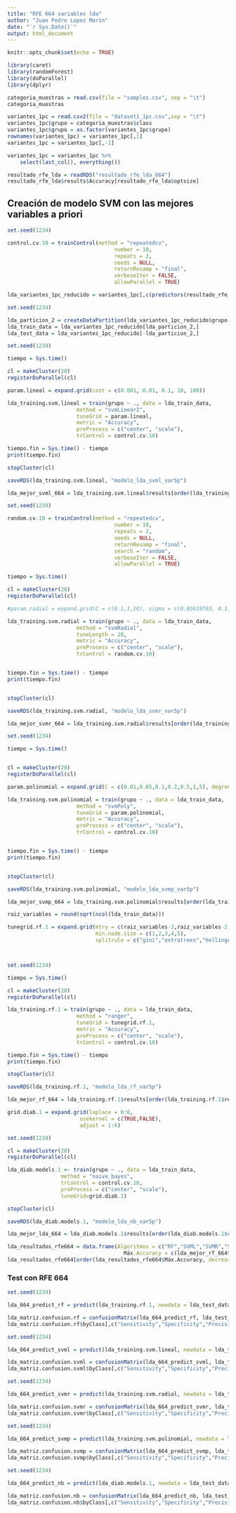 ```yaml
---
title: "RFE 664 variables lda"
author: "Juan Pedro Lopez Marin"
date: "`r Sys.Date()`"
output: html_document
---
```


```r
knitr::opts_chunk$set(echo = TRUE)
```

```r
library(caret)
library(randomForest)
library(doParallel)
library(dplyr)
```

```r
categoria_muestras = read.csv(file = "samples.csv", sep = "\t")
categoria_muestras
```

```r
variantes_1pc = read.csv2(file = "dataset1_1pc.csv",sep = "\t")
variantes_1pc$grupo = categoria_muestras$class
variantes_1pc$grupo = as.factor(variantes_1pc$grupo)
rownames(variantes_1pc) = variantes_1pc[,1]
variantes_1pc = variantes_1pc[,-1]

variantes_1pc = variantes_1pc %>%
    select(last_col(), everything())
```

```r
resultado_rfe_lda = readRDS("resultado_rfe_lda_664")
resultado_rfe_lda$results$Accuracy[resultado_rfe_lda$optsize]
```

















## Creación de modelo SVM con las mejores variables a priori

```r
set.seed(1234)

control.cv.10 = trainControl(method = "repeatedcv", 
                                  number = 10,
                                  repeats = 2,
                                  seeds = NULL, 
                                  returnResamp = "final",
                                  verboseIter = FALSE,
                                  allowParallel = TRUE)
```

```r
lda_variantes_1pc_reducido = variantes_1pc[,c(predictors(resultado_rfe_lda),"grupo")]
```

```r
set.seed(1234)

lda_particion_2 = createDataPartition(lda_variantes_1pc_reducido$grupo, p=0.85, list = FALSE)
lda_train_data = lda_variantes_1pc_reducido[lda_particion_2,]
lda_test_data = lda_variantes_1pc_reducido[-lda_particion_2,]
```

```r
set.seed(1234)

tiempo = Sys.time()

cl = makeCluster(20)
registerDoParallel(cl)

param.lineal = expand.grid(cost = c(0.001, 0.01, 0.1, 10, 100))

lda_training.svm.lineal = train(grupo ~ ., data = lda_train_data,
                      method = "svmLinear2",
                      tuneGrid = param.lineal,
                      metric = "Accuracy",
                      preProcess = c("center", "scale"),
                      trControl = control.cv.10)

tiempo.fin = Sys.time() - tiempo
print(tiempo.fin)

stopCluster(cl)

saveRDS(lda_training.svm.lineal, "modelo_lda_svml_var5p")

```
```r
lda_mejor_svml_664 = lda_training.svm.lineal$results[order(lda_training.svm.lineal$results$Accuracy, decreasing = TRUE),][1,]["Accuracy"]
```

```r
set.seed(1234)

random.cv.10 = trainControl(method = "repeatedcv", 
                                  number = 10,
                                  repeats = 2,
                                  seeds = NULL, 
                                  returnResamp = "final",
                                  search = "random",
                                  verboseIter = FALSE,
                                  allowParallel = TRUE)

tiempo = Sys.time()

cl = makeCluster(20)
registerDoParallel(cl)

#param.radial = expand.grid(C = c(0.1,1,10), sigma = c(0.03619703, 0.1, 1))

lda_training.svm.radial = train(grupo ~ ., data = lda_train_data,
                      method = "svmRadial",
                      tuneLength = 20,
                      metric = "Accuracy",
                      preProcess = c("center", "scale"),
                      trControl = random.cv.10)


tiempo.fin = Sys.time() - tiempo
print(tiempo.fin)


stopCluster(cl)

saveRDS(lda_training.svm.radial, "modelo_lda_svmr_var5p")

```

```r
lda_mejor_svmr_664 = lda_training.svm.radial$results[order(lda_training.svm.radial$results$Accuracy, decreasing = TRUE),][1,]["Accuracy"]
```

```r
set.seed(1234)

tiempo = Sys.time()


cl = makeCluster(20)
registerDoParallel(cl)

param.polinomial = expand.grid(C = c(0.01,0.05,0.1,0.2,0.5,1,5), degree = c(1,2,3), scale = c(0.01,0.1,1))

lda_training.svm.polinomial = train(grupo ~ ., data = lda_train_data,
                      method = "svmPoly",
                      tuneGrid = param.polinomial,
                      metric = "Accuracy",
                      preProcess = c("center", "scale"),
                      trControl = control.cv.10)


tiempo.fin = Sys.time() - tiempo
print(tiempo.fin)


stopCluster(cl)

saveRDS(lda_training.svm.polinomial, "modelo_lda_svmp_var5p")

```

```r
lda_mejor_svmp_664 = lda_training.svm.polinomial$results[order(lda_training.svm.polinomial$results$Accuracy, decreasing = TRUE),][1,]["Accuracy"]
```

```r
raiz_variables = round(sqrt(ncol(lda_train_data)))

tunegrid.rf.1 = expand.grid(mtry = c(raiz_variables-3,raiz_variables-2,raiz_variables-1, raiz_variables,raiz_variables+1, raiz_variables+2, raiz_variables+3, raiz_variables+4),
                            min.node.size = c(1,2,3,4,5),
                            splitrule = c("gini","extratrees","hellinger"))



set.seed(1234)

tiempo = Sys.time()

cl = makeCluster(20)
registerDoParallel(cl)

lda_training.rf.1 = train(grupo ~ ., data = lda_train_data,
                      method = "ranger",
                      tuneGrid = tunegrid.rf.1,
                      metric = "Accuracy",
                      preProcess = c("center", "scale"),
                      trControl = control.cv.10)

tiempo.fin = Sys.time() - tiempo
print(tiempo.fin)

stopCluster(cl)

saveRDS(lda_training.rf.1, "modelo_lda_rf_var5p")


```

```r
lda_mejor_rf_664 = lda_training.rf.1$results[order(lda_training.rf.1$results$Accuracy, decreasing = TRUE),][1,]["Accuracy"]
```

```r
grid.diab.1 = expand.grid(laplace = 0:6,
                       usekernel = c(TRUE,FALSE),
                       adjust = 1:6)

set.seed(1234)

cl = makeCluster(20)
registerDoParallel(cl)

lda_diab.models.1 <- train(grupo ~ ., data = lda_train_data, 
                 method = "naive_bayes",
                 trControl = control.cv.10,
                 preProcess = c("center", "scale"),
                 tuneGrid=grid.diab.1)

stopCluster(cl)

saveRDS(lda_diab.models.1, "modelo_lda_nb_var5p")
```

```r
lda_mejor_lda_664 = lda_diab.models.1$results[order(lda_diab.models.1$results$Accuracy, decreasing = TRUE),][1,]["Accuracy"]
```

```r
lda_resultados_rfe664 = data.frame(Algoritmos = c("RF","SVML","SVMR","SVMP","NB"),
                                     Máx.Accuracy = c(lda_mejor_rf_664$Accuracy, lda_mejor_svml_664$Accuracy, lda_mejor_svmr_664$Accuracy, lda_mejor_svmp_664$Accuracy, lda_mejor_lda_664$Accuracy))
lda_resultados_rfe664[order(lda_resultados_rfe664$Máx.Accuracy, decreasing = TRUE),]
```

### Test con RFE 664

```r
set.seed(1234)

lda_664_predict_rf = predict(lda_training.rf.1, newdata = lda_test_data)

lda_matriz.confusion.rf = confusionMatrix(lda_664_predict_rf, lda_test_data$grupo)
lda_matriz.confusion.rf$byClass[,c("Sensitivity","Specificity","Precision","F1")]
```
```r
set.seed(1234)

lda_664_predict_svml = predict(lda_training.svm.lineal, newdata = lda_test_data)

lda_matriz.confusion.svml = confusionMatrix(lda_664_predict_svml, lda_test_data$grupo)
lda_matriz.confusion.svml$byClass[,c("Sensitivity","Specificity","Precision","F1")]
```
```r
set.seed(1234)

lda_664_predict_svmr = predict(lda_training.svm.radial, newdata = lda_test_data)

lda_matriz.confusion.svmr = confusionMatrix(lda_664_predict_svmr, lda_test_data$grupo)
lda_matriz.confusion.svmr$byClass[,c("Sensitivity","Specificity","Precision","F1")]
```
```r
set.seed(1234)

lda_664_predict_svmp = predict(lda_training.svm.polinomial, newdata = lda_test_data)

lda_matriz.confusion.svmp = confusionMatrix(lda_664_predict_svmp, lda_test_data$grupo)
lda_matriz.confusion.svmp$byClass[,c("Sensitivity","Specificity","Precision","F1")]
```
```r
set.seed(1234)

lda_664_predict_nb = predict(lda_diab.models.1, newdata = lda_test_data)

lda_matriz.confusion.nb = confusionMatrix(lda_664_predict_nb, lda_test_data$grupo)
lda_matriz.confusion.nb$byClass[,c("Sensitivity","Specificity","Precision","F1")]
``` 
